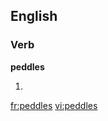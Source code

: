 ==English==

===Verb===
'''peddles'''

# {{third-person singular of|[[peddle]]}}

[[fr:peddles]]
[[vi:peddles]]